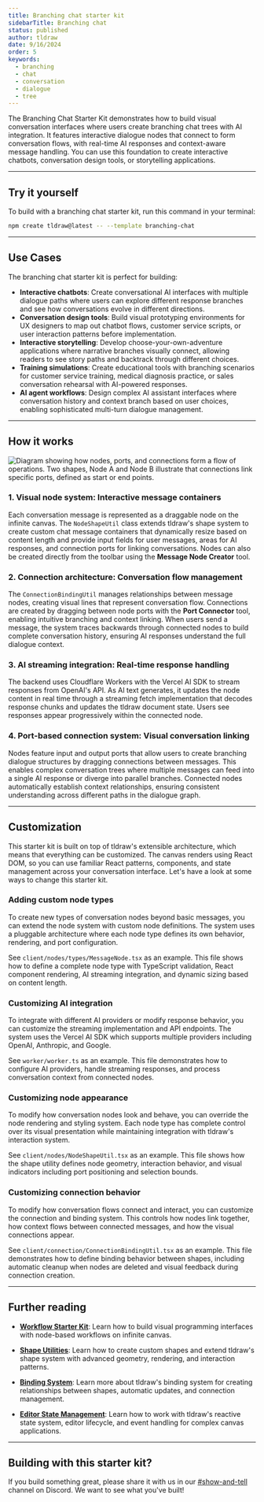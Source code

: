```yaml
---
title: Branching chat starter kit
sidebarTitle: Branching chat
status: published
author: tldraw
date: 9/16/2024
order: 5
keywords:
  - branching
  - chat
  - conversation
  - dialogue
  - tree
---
```


The Branching Chat Starter Kit demonstrates how to build visual conversation interfaces where users create branching chat trees with AI integration. It features interactive dialogue nodes that connect to form conversation flows, with real-time AI responses and context-aware message handling. You can use this foundation to create interactive chatbots, conversation design tools, or storytelling applications.

<StarterKitEmbed id="branching-chat" />

---

## Try it yourself

To build with a branching chat starter kit, run this command in your terminal:

```bash
npm create tldraw@latest -- --template branching-chat
```

---

## Use Cases

The branching chat starter kit is perfect for building:

- **Interactive chatbots**: Create conversational AI interfaces with multiple dialogue paths where users can explore different response branches and see how conversations evolve in different directions.
- **Conversation design tools**: Build visual prototyping environments for UX designers to map out chatbot flows, customer service scripts, or user interaction patterns before implementation.
- **Interactive storytelling**: Develop choose-your-own-adventure applications where narrative branches visually connect, allowing readers to see story paths and backtrack through different choices.
- **Training simulations**: Create educational tools with branching scenarios for customer service training, medical diagnosis practice, or sales conversation rehearsal with AI-powered responses.
- **AI agent workflows**: Design complex AI assistant interfaces where conversation history and context branch based on user choices, enabling sophisticated multi-turn dialogue management.

---

## How it works

![Diagram showing how nodes, ports, and connections form a flow of operations. Two shapes, Node A and Node B illustrate that connections link specific ports, defined as start or end points.](/images/starter-kits/chart-branching-chat.png)

### 1. Visual node system: Interactive message containers

Each conversation message is represented as a draggable node on the infinite canvas. The `NodeShapeUtil` class extends tldraw's shape system to create custom chat message containers that dynamically resize based on content length and provide input fields for user messages, areas for AI responses, and connection ports for linking conversations. Nodes can also be created directly from the toolbar using the **Message Node Creator** tool.

### 2. Connection architecture: Conversation flow management

The `ConnectionBindingUtil` manages relationships between message nodes, creating visual lines that represent conversation flow. Connections are created by dragging between node ports with the **Port Connector** tool, enabling intuitive branching and context linking. When users send a message, the system traces backwards through connected nodes to build complete conversation history, ensuring AI responses understand the full dialogue context.

### 3. AI streaming integration: Real-time response handling

The backend uses Cloudflare Workers with the Vercel AI SDK to stream responses from OpenAI's API. As AI text generates, it updates the node content in real time through a streaming fetch implementation that decodes response chunks and updates the tldraw document state. Users see responses appear progressively within the connected node.

### 4. Port-based connection system: Visual conversation linking

Nodes feature input and output ports that allow users to create branching dialogue structures by dragging connections between messages. This enables complex conversation trees where multiple messages can feed into a single AI response or diverge into parallel branches. Connected nodes automatically establish context relationships, ensuring consistent understanding across different paths in the dialogue graph.

---

## Customization

This starter kit is built on top of tldraw's extensible architecture, which means that everything can be customized. The canvas renders using React DOM, so you can use familiar React patterns, components, and state management across your conversation interface. Let's have a look at some ways to change this starter kit.

### Adding custom node types

To create new types of conversation nodes beyond basic messages, you can extend the node system with custom node definitions. The system uses a pluggable architecture where each node type defines its own behavior, rendering, and port configuration.

See `client/nodes/types/MessageNode.tsx` as an example. This file shows how to define a complete node type with TypeScript validation, React component rendering, AI streaming integration, and dynamic sizing based on content length.

### Customizing AI integration

To integrate with different AI providers or modify response behavior, you can customize the streaming implementation and API endpoints. The system uses the Vercel AI SDK which supports multiple providers including OpenAI, Anthropic, and Google.

See `worker/worker.ts` as an example. This file demonstrates how to configure AI providers, handle streaming responses, and process conversation context from connected nodes.

### Customizing node appearance

To modify how conversation nodes look and behave, you can override the node rendering and styling system. Each node type has complete control over its visual presentation while maintaining integration with tldraw's interaction system.

See `client/nodes/NodeShapeUtil.tsx` as an example. This file shows how the shape utility defines node geometry, interaction behavior, and visual indicators including port positioning and selection bounds.

### Customizing connection behavior

To modify how conversation flows connect and interact, you can customize the connection and binding system. This controls how nodes link together, how context flows between connected messages, and how the visual connections appear.

See `client/connection/ConnectionBindingUtil.tsx` as an example. This file demonstrates how to define binding behavior between shapes, including automatic cleanup when nodes are deleted and visual feedback during connection creation.

---

## Further reading

- **[Workflow Starter Kit](/starter-kits/workflow)**: Learn how to build visual programming interfaces with node-based workflows on infinite canvas.

- **[Shape Utilities](/docs/shapes#Custom-shapes-1)**: Learn how to create custom shapes and extend tldraw's shape system with advanced geometry, rendering, and interaction patterns.

- **[Binding System](/docs/binding)**: Learn more about tldraw's binding system for creating relationships between shapes, automatic updates, and connection management.

- **[Editor State Management](/docs/editor)**: Learn how to work with tldraw's reactive state system, editor lifecycle, and event handling for complex canvas applications.

---

## Building with this starter kit?

If you build something great, please share it with us in our [#show-and-tell](https://discord.tldraw.com/?utm_source=docs&utm_medium=organic&utm_campaign=sociallink) channel on Discord. We want to see what you've built!
